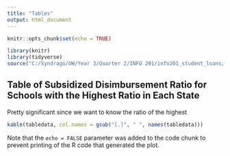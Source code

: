 ---
title: "Tables"
output: html_document
---

```{r setup, include=FALSE}
knitr::opts_chunk$set(echo = TRUE)
```

```{r echo = F}
library(knitr)
library(tidyverse)
source("C:/Syndrago/UW/Year 3/Quarter 2/INFO 201/info201_student_loans/data/tablecreator.R")
```

## Table of Subsidized Disimbursement Ratio for Schools with the Highest Ratio in Each State

Pretty significant since we want to know the ratio of the highest

```{r echo = F}
kable(tabledata, col.names = gsub("[.]", " ", names(tabledata)))
```

Note that the `echo = FALSE` parameter was added to the code chunk to prevent printing of the R code that generated the plot.
